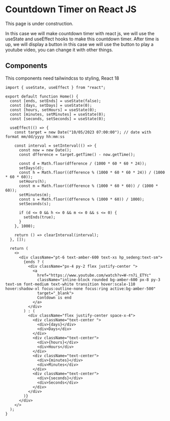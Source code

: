 # Countdown Timer on React JS


<Callout type="warning" emoji="🏗">
  This page is under construction.
</Callout>

In this case we will make countdown timer with react js, we will use the useState and useEffect hooks to make this countdown timer. After time is up, we will display a button in this case we will use the button to play a youtube video, you can change it with other things.

## Components

This components need tailwindcss to styling, React 18

```tsx filename="Countdown.jsx" showLineNumbers
import { useState, useEffect } from "react";

export default function Home() {
  const [ends, setEnds] = useState(false);
  const [days, setDays] = useState(0);
  const [hours, setHours] = useState(0);
  const [minutes, setMinutes] = useState(0);
  const [seconds, setSeconds] = useState(0);

  useEffect(() => {
    const target = new Date("10/05/2023 07:00:00"); // date with format mm/dd/yyyy hh:mm:ss

    const interval = setInterval(() => {
      const now = new Date();
      const dfference = target.getTime() - now.getTime();

      const d = Math.floor(dfference / (1000 * 60 * 60 * 24));
      setDays(d);
      const h = Math.floor((dfference % (1000 * 60 * 60 * 24)) / (1000 * 60 * 60));
      setHours(h);
      const m = Math.floor((dfference % (1000 * 60 * 60)) / (1000 * 60));
      setMinutes(m);
      const s = Math.floor((dfference % (1000 * 60)) / 1000);
      setSeconds(s);

      if (d <= 0 && h <= 0 && m <= 0 && s <= 0) {
        setEnds(true);
      }
    }, 1000);

    return () => clearInterval(interval);
  }, []);

  return (
    <>
      <div className="pt-6 text-amber-600 text-xs hp_sedeng:text-sm">
        {ends ? (
          <div className="px-4 py-2 flex justify-center ">
            <a
              href="https://www.youtube.com/watch?v=W-rn7i_ETYc"
              className="inline-block rounded bg-amber-600 px-8 py-3 text-sm font-medium text-white transition hover:scale-110 hover:shadow-xl focus:outline-none focus:ring active:bg-amber-500"
              target="_blank">
              Contdown is end
            </a>
          </div>
        ) : (
          <div className="flex justify-center space-x-4">
            <div className="text-center ">
              <div>{days}</div>
              <div>Days</div>
            </div>
            <div className="text-center">
              <div>{hours}</div>
              <div>Hours</div>
            </div>
            <div className="text-center">
              <div>{minutes}</div>
              <div>Minutes</div>
            </div>
            <div className="text-center">
              <div>{seconds}</div>
              <div>Seconds</div>
            </div>
          </div>
        )}
      </div>
    </>
  );
}
```
